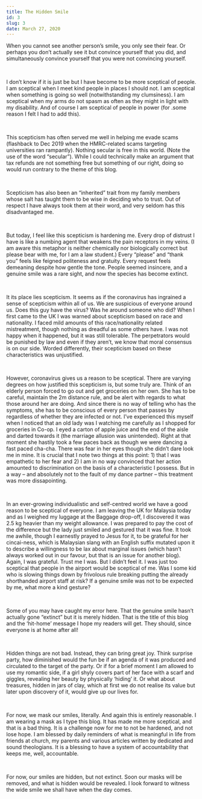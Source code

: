 ---
title: The Hidden Smile
id: 3
slug: 3
date: March 27, 2020
---

When you cannot see another person’s smile, you only see their fear. Or perhaps you don’t actually see it but convince yourself that you did, and simultaneously convince yourself that you were not convincing yourself.

<br />

I don’t know if it is just be but I have become to be more sceptical of people. I am sceptical when I meet kind people in places I should not. I am sceptical when something is going so well (notwithstanding my clumsiness). I am sceptical when my arms do not spasm as often as they might in light with my disability. And of course I am sceptical of people in power (for .some reason I felt I had to add this).

<br />

This scepticism has often served me well in helping me evade scams (flashback to Dec 2019 when the HMRC-related scams targeting universities ran rampantly). Nothing secular is free in this world. (Note the use of the word “secular”). While I could technically make an argument that tax refunds are not something free but something of our right, doing so would run contrary to the theme of this blog.

<br />

Scepticism has also been an “inherited” trait from my family members whose salt has taught them to be wise in deciding who to trust. Out of respect I have always took them at their word, and very seldom has this disadvantaged me.

<br />

But today, I feel like this scepticism is hardening me. Every drop of distrust I have is like a numbing agent that weakens the pain receptors in my veins. (I am aware this metaphor is neither chemically nor biologically correct but please bear with me, for I am a law student.) Every “please” and “thank you” feels like feigned politeness and gratuity. Every request feels demeaning despite how gentle the tone. People seemed insincere, and a genuine smile was a rare sight, and now the species has become extinct.

<br />

It its place lies scepticism. It seems as if the coronavirus has ingrained a sense of scepticism within all of us. We are suspicious of everyone around us. Does this guy have the virus? Was he around someone who did? When I first came to the UK I was warned about scepticism based on race and nationality. I faced mild amounts of this race/nationality related mistreatment, though nothing as dreadful as some others have. I was not happy when it happened, but it was still tolerable. The perpetrators would be punished by law and even if they aren’t, we know that moral consensus is on our side. Worded differently, their scepticism based on these characteristics was unjustified.

<br />

However, coronavirus gives us a reason to be sceptical. There are varying degrees on how justified this scepticism is, but some truly are. Think of an elderly person forced to go out and get groceries on her own. She has to be careful, maintain the 2m distance rule, and be alert with regards to what those around her are doing. And since there is no way of telling who has the symptoms, she has to be conscious of every person that passes by regardless of whether they are infected or not. I’ve experienced this myself when I noticed that an old lady was I watching me carefully as I shopped for groceries in Co-op. I eyed a carton of apple juice and the end of the aisle and darted towards it (the marriage allusion was unintended). Right at that moment she hastily took a few paces back as though we were dancing a fast paced cha-cha. There was fear in her eyes though she didn’t dare look me in mine. It is crucial that I note two things at this point: 1) that I was empathetic to her fear and 2) I am in no way convinced that her action amounted to discrimination on the basis of a characteristic I possess. But in a way – and absolutely not to the fault of my dance partner – this treatment was more dissapointing.

<br />

In an ever-growing individualistic and self-centred world we have a good reason to be sceptical of everyone. I am leaving the UK for Malaysia today and as I weighed my luggage at the Baggage drop-off, I discovered it was 2.5 kg heavier than my weight allowance. I was prepared to pay the cost of the difference but the lady just smiled and gestured that it was fine. It took me awhile, though I earnestly prayed to Jesus for it, to be grateful for her cincai-ness, which is Malaysian slang with an English suffix mutated upon it to describe a willingness to be lax about marginal issues (which hasn’t always worked out in our favour, but that is an issue for another blog). Again, I was grateful. Trust me I was. But I didn’t feel it. I was just too sceptical that people in the airport would be sceptical of me. Was I some kid who is slowing things down by frivolous rule breaking putting the already shorthanded airport staff at risk? If a genuine smile was not to be expected by me, what more a kind gesture?

<br />

Some of you may have caught my error here. That the genuine smile hasn’t actually gone “extinct” but it is merely hidden. That is the title of this blog and the ‘hit-home’ message I hope my readers will get. They should, since everyone is at home after all!

<br />

Hidden things are not bad. Instead, they can bring great joy. Think surprise party, how diminished would the fun be if an agenda of it was produced and circulated to the target of the party. Or if for a brief moment I am allowed to use my romantic side, if a girl shyly covers part of her face with a scarf and giggles, revealing her beauty by physically ‘hiding’ it. Or what about treasures, hidden in jars of clay, which at first we do not realise its value but later upon discovery of it, would give up our lives for.

<br />

For now, we mask our smiles, literally. And again this is entirely reasonable. I am wearing a mask as I type this blog. It has made me more sceptical, and that is a bad thing. It is a challenge now for me to not be hardened, and not lose hope. I am blessed by daily reminders of what is meaningful in life from friends at church, my parents and various articles written by dedicated and sound theologians. It is a blessing to have a system of accountability that keeps me, well, accountable.

<br />

For now, our smiles are hidden, but not extinct. Soon our masks will be removed, and what is hidden would be revealed. I look forward to witness the wide smile we shall have when the day comes.
